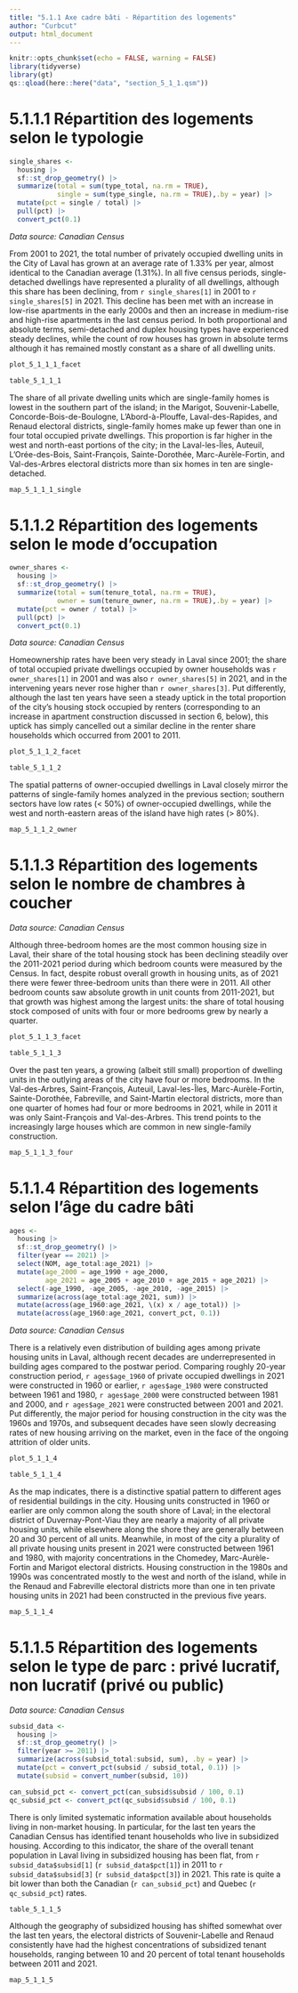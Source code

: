 ```yaml
---
title: "5.1.1 Axe cadre bâti - Répartition des logements"
author: "Curbcut"
output: html_document
---
```


```r
knitr::opts_chunk$set(echo = FALSE, warning = FALSE)
library(tidyverse)
library(gt)
qs::qload(here::here("data", "section_5_1_1.qsm"))
```

# 5.1.1.1 Répartition des logements selon le typologie

```r

single_shares <- 
  housing |> 
  sf::st_drop_geometry() |> 
  summarize(total = sum(type_total, na.rm = TRUE),
            single = sum(type_single, na.rm = TRUE),.by = year) |> 
  mutate(pct = single / total) |> 
  pull(pct) |> 
  convert_pct(0.1)

```

_Data source: Canadian Census_

From 2001 to 2021, the total number of privately occupied dwelling units in the City of Laval has grown at an average rate of 1.33% per year, almost identical to the Canadian average (1.31%). In all five census periods, single-detached dwellings have represented a plurality of all dwellings, although this share has been declining, from `r single_shares[1]` in 2001 to `r single_shares[5]` in 2021. This decline has been met with an increase in low-rise apartments in the early 2000s and then an increase in medium-rise and high-rise apartments in the last census period. In both proportional and absolute terms, semi-detached and duplex housing types have experienced steady declines, while the count of row houses has grown in absolute terms although it has remained mostly constant as a share of all dwelling units.

```r
plot_5_1_1_1_facet
```

```r
table_5_1_1_1
```

The share of all private dwelling units which are single-family homes is lowest in the southern part of the island; in the Marigot, Souvenir-Labelle, Concorde-Bois-de-Boulogne, L'Abord-à-Plouffe, Laval-des-Rapides, and Renaud electoral districts, single-family homes make up fewer than one in four total occupied private dwellings. This proportion is far higher in the west and north-east portions of the city; in the Laval-les-Îles, Auteuil, L'Orée-des-Bois, Saint-François, Sainte-Dorothée, Marc-Aurèle-Fortin, and Val-des-Arbres electoral districts more than six homes in ten are single-detached.

```r
map_5_1_1_1_single
```

# 5.1.1.2 Répartition des logements selon le mode d'occupation

```r

owner_shares <- 
  housing |> 
  sf::st_drop_geometry() |> 
  summarize(total = sum(tenure_total, na.rm = TRUE),
            owner = sum(tenure_owner, na.rm = TRUE),.by = year) |> 
  mutate(pct = owner / total) |> 
  pull(pct) |> 
  convert_pct(0.1)

```

_Data source: Canadian Census_

Homeownership rates have been very steady in Laval since 2001; the share of total occupied private dwellings occupied by owner households was `r owner_shares[1]` in 2001 and was also `r owner_shares[5]` in 2021, and in the intervening years never rose higher than `r owner_shares[3]`. Put differently, although the last ten years have seen a steady uptick in the total proportion of the city's housing stock occupied by renters (corresponding to an increase in apartment construction discussed in section 6, below), this uptick has simply cancelled out a similar decline in the renter share households which occurred from 2001 to 2011. 
```r
plot_5_1_1_2_facet
```

```r
table_5_1_1_2
```

The spatial patterns of owner-occupied dwellings in Laval closely mirror the patterns of single-family homes analyzed in the previous section; southern sectors have low rates (< 50%) of owner-occupied dwellings, while the west and north-eastern areas of the island have high rates (> 80%).

```r
map_5_1_1_2_owner
```

# 5.1.1.3 Répartition des logements selon le nombre de chambres à coucher

_Data source: Canadian Census_

Although three-bedroom homes are the most common housing size in Laval, their share of the total housing stock has been declining steadily over the 2011-2021 period during which bedroom counts were measured by the Census. In fact, despite robust overall growth in housing units, as of 2021 there were fewer three-bedroom units than there were in 2011. All other bedroom counts saw absolute growth in unit counts from 2011-2021, but that growth was highest among the largest units: the share of total housing stock composed of units with four or more bedrooms grew by nearly a quarter.

```r
plot_5_1_1_3_facet
```

```r
table_5_1_1_3
```

Over the past ten years, a growing (albeit still small) proportion of dwelling units in the outlying areas of the city have four or more bedrooms. In the Val-des-Arbres, Saint-François, Auteuil, Laval-les-Îles, Marc-Aurèle-Fortin, Sainte-Dorothée, Fabreville, and Saint-Martin electoral districts, more than one quarter of homes had four or more bedrooms in 2021, while in 2011 it was only Saint-François and Val-des-Arbres. This trend points to the increasingly large houses which are common in new single-family construction.

```r
map_5_1_1_3_four
```

# 5.1.1.4 Répartition des logements selon l'âge du cadre bâti

```r
ages <- 
  housing |> 
  sf::st_drop_geometry() |> 
  filter(year == 2021) |> 
  select(NOM, age_total:age_2021) |> 
  mutate(age_2000 = age_1990 + age_2000,
         age_2021 = age_2005 + age_2010 + age_2015 + age_2021) |> 
  select(-age_1990, -age_2005, -age_2010, -age_2015) |> 
  summarize(across(age_total:age_2021, sum)) |> 
  mutate(across(age_1960:age_2021, \(x) x / age_total)) |> 
  mutate(across(age_1960:age_2021, convert_pct, 0.1))
```

_Data source: Canadian Census_

There is a relatively even distribution of building ages among private housing units in Laval, although recent decades are underrepresented in building ages compared to the postwar period. Comparing roughly 20-year construction period, `r ages$age_1960` of private occupied dwellings in 2021 were constructed in 1960 or earlier, `r ages$age_1980` were constructed between 1961 and 1980, `r ages$age_2000` were constructed between 1981 and 2000, and `r ages$age_2021` were constructed between 2001 and 2021. Put differently, the major period for housing construction in the city was the 1960s and 1970s, and subsequent decades have seen slowly decreasing rates of new housing arriving on the market, even in the face of the ongoing attrition of older units.

```r
plot_5_1_1_4
```

```r
table_5_1_1_4
```

As the map indicates, there is a distinctive spatial pattern to different ages of residential buildings in the city. Housing units constructed in 1960 or earlier are only common along the south shore of Laval; in the electoral district of Duvernay-Pont-Viau they are nearly a majority of all private housing units, while elsewhere along the shore they are generally between 20 and 30 percent of all units. Meanwhile, in most of the city a plurality of all private housing units present in 2021 were constructed between 1961 and 1980, with majority concentrations in the Chomedey, Marc-Aurèle-Fortin and Marigot electoral districts. Housing construction in the 1980s and 1990s was concentrated mostly to the west and north of the island, while in the Renaud and Fabreville electoral districts more than one in ten private housing units in 2021 had been constructed in the previous five years.

```r
map_5_1_1_4
```

# 5.1.1.5 Répartition des logements selon le type de parc : privé lucratif, non lucratif (privé ou public)

_Data source: Canadian Census_

```r
subsid_data <- 
  housing |> 
  sf::st_drop_geometry() |> 
  filter(year >= 2011) |> 
  summarize(across(subsid_total:subsid, sum), .by = year) |> 
  mutate(pct = convert_pct(subsid / subsid_total, 0.1)) |> 
  mutate(subsid = convert_number(subsid, 10))

can_subsid_pct <- convert_pct(can_subsid$subsid / 100, 0.1)
qc_subsid_pct <- convert_pct(qc_subsid$subsid / 100, 0.1)
```

There is only limited systematic information available about households living in non-market housing. In particular, for the last ten years the Canadian Census has identified tenant households who live in subsidized housing. According to this indicator, the share of the overall tenant population in Laval living in subsidized housing has been flat, from `r subsid_data$subsid[1]` (`r subsid_data$pct[1]`) in 2011 to `r subsid_data$subsid[3]` (`r subsid_data$pct[3]`) in 2021. This rate is quite a bit lower than both the Canadian (`r can_subsid_pct`) and Quebec (`r qc_subsid_pct`) rates.

```r
table_5_1_1_5
```

Although the geography of subsidized housing has shifted somewhat over the last ten years, the electoral districts of Souvenir-Labelle and Renaud consistently have had the highest concentrations of subsidized tenant households, ranging between 10 and 20 percent of total tenant households between 2011 and 2021.

```r
map_5_1_1_5
```


